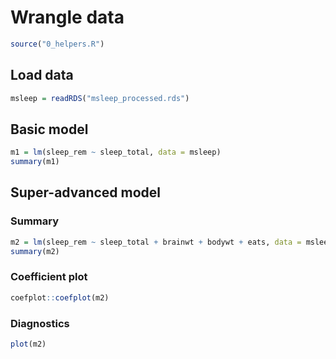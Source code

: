 # Wrangle data {.tabset .tabset-sticky}

```r
source("0_helpers.R")
```

## Load data

```r
msleep = readRDS("msleep_processed.rds")
```

## Basic model
```r
m1 = lm(sleep_rem ~ sleep_total, data = msleep)
summary(m1)
```

## Super-advanced model {.active .tabset .tabset-sticky}
 
### Summary
```r
m2 = lm(sleep_rem ~ sleep_total + brainwt + bodywt + eats, data = msleep)
summary(m2)
```

### Coefficient plot
```r
coefplot::coefplot(m2)
```


### Diagnostics
```r
plot(m2)
```

